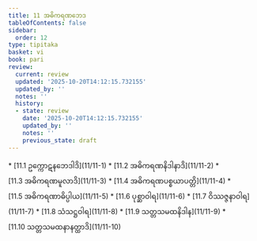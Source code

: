 ```yaml
---
title: 11 အဓိကရဏဘေဒ
tableOfContents: false
sidebar:
  order: 12
type: tipitaka
basket: vi
book: pari
review:
  current: review
  updated: '2025-10-20T14:12:15.732155'
  updated_by: ''
  notes: ''
  history:
  - state: review
    date: '2025-10-20T14:12:15.732155'
    updated_by: ''
    notes: ''
    previous_state: draft
---
```



<DynamicBreadcrumb />


<ReviewStatus review={frontmatter.review} showDetails={true} />

<HypothesisAnnotation frontmatter={frontmatter} />



<TableOfContents book="pari" section="11">
* [11.1 ဥက္ကောဋနဘေဒါဒိ](11/11-1)
* [11.2 အဓိကရဏနိဒါနာဒိ](11/11-2)
* [11.3 အဓိကရဏမူလာဒိ](11/11-3)
* [11.4 အဓိကရဏပစ္စယာပတ္တိ](11/11-4)
* [11.5 အဓိကရဏာဓိပ္ပါယ](11/11-5)
* [11.6 ပုစ္ဆာဝါရ](11/11-6)
* [11.7 ဝိဿဇ္ဇနာဝါရ](11/11-7)
* [11.8 သံသဋ္ဌဝါရ](11/11-8)
* [11.9 သတ္တသမထနိဒါန](11/11-9)
* [11.10 သတ္တသမထနာနတ္ထာဒိ](11/11-10)
</TableOfContents>